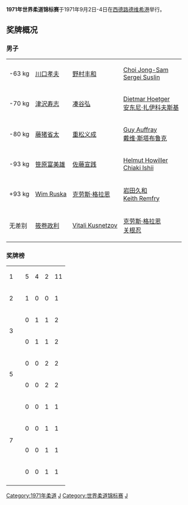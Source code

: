 '''1971年世界柔道锦标赛'''于1971年9月2日-4日在[[西德|西德]][[路德维希港|路德维希港]]举行。

==奖牌概况==

===男子===
{| {{MedalistTable|type=项目}}
|-
|<nowiki>-63 kg</nowiki>
|{{flagicon|JPN}} [[川口孝夫|川口孝夫]]
|{{flagicon|JPN}} [[野村丰和|野村丰和]]
|{{flagicon|KOR}} [[Choi_Jong-Sam|Choi Jong-Sam]] <br> {{flagicon|URS}} [[Sergei_Suslin|Sergei Suslin]]
|-
|<nowiki>-70 kg</nowiki>
|{{flagicon|JPN}} [[津沢寿志|津沢寿志]]
|{{flagicon|JPN}} [[凑谷弘|凑谷弘]]
|{{flagicon|GDR}} [[Dietmar_Hoetger|Dietmar Hoetger]] <br> {{flagicon|POL}} [[安东尼·扎伊科夫斯基|安东尼·扎伊科夫斯基]]
|-
|<nowiki>-80 kg</nowiki>
|{{flagicon|JPN}} [[藤猪省太|藤猪省太]]
|{{flagicon|JPN}} [[重松义成|重松义成]]
|{{flagicon|FRA}} [[Guy_Auffray|Guy Auffray]] <br> {{flagicon|GBR}} [[戴维·斯塔布鲁克|戴维·斯塔布鲁克]]
|-
|<nowiki>-93 kg</nowiki>
|{{flagicon|JPN}} [[笹原富美雄|笹原富美雄]]
|{{flagicon|JPN}} [[佐藤宣践|佐藤宣践]]
|{{flagicon|GDR}} [[Helmut_Howiller|Helmut Howiller]] <br> {{flagicon|BRA}} [[Chiaki_Ishii|Chiaki Ishii]]
|-
|<nowiki>+93 kg</nowiki>
|{{flagicon|NED}} [[Wim_Ruska|Wim Ruska]]
|{{flagicon|GER}} [[克劳斯·格拉恩|克劳斯·格拉恩]]
|{{flagicon|JPN}} [[岩田久和|岩田久和]] <br> {{flagicon|GBR}} [[Keith_Remfry|Keith Remfry]]
|-
|无差别
|{{flagicon|JPN}} [[筱卷政利|筱卷政利]]
|{{flagicon|URS}} [[Vitali_Kuznetsov_(judoka)|Vitali Kusnetzov]]
|{{flagicon|GER}} [[克劳斯·格拉恩|克劳斯·格拉恩]] <br> {{flagicon|JPN}} [[关根忍|关根忍]]
|}

=== 奖牌榜 ===
{| {{RankedMedalTable}}
|-
| 1 || align="left"|{{flagcountry|JPN}} || 5 || 4 || 2 || 11
|-
| 2 || align="left"|{{flagcountry|NED}} || 1 || 0 || 0 || 1
|-
| rowspan=2| 3 || align="left"|{{flagcountry|GER}} || 0 || 1 || 1 || 2
|-
| align="left"|{{flagcountry|URS}} || 0 || 1 || 1 || 2
|-
| rowspan=2| 5 || align="left"|{{flagcountry|GDR}} || 0 || 0 || 2 || 2
|-
| align="left"|{{flagcountry|GBR}} || 0 || 0 || 2 || 2
|-
| rowspan=7| 7 || align="left"|{{flagcountry|BRA}} || 0 || 0 || 1 || 1
|-
| align="left"|{{flagcountry|KOR}} || 0 || 0 || 1 || 1
|-
| align="left"|{{flagcountry|FRA}} || 0 || 0 || 1 || 1
|-
| align="left"|{{flagcountry|POL}} || 0 || 0 || 1 || 1
|-
|}

{{WC Judo}}

[[Category:1971年柔道|Category:1971年柔道]]
[[Category:1971年德国体育|J]]
[[Category:世界柔道锦标赛|Category:世界柔道锦标赛]]
[[Category:德国举办的国际体育赛事|J]]